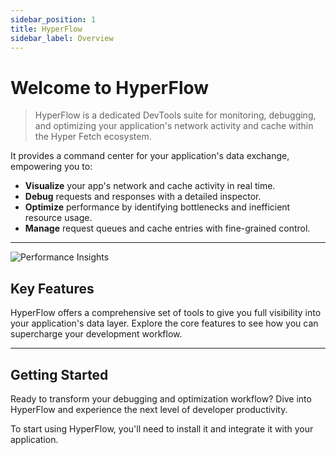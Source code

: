 ```yaml
---
sidebar_position: 1
title: HyperFlow
sidebar_label: Overview
---
```


# Welcome to HyperFlow

> HyperFlow is a dedicated DevTools suite for monitoring, debugging, and optimizing your application's network activity
> and cache within the Hyper Fetch ecosystem.

It provides a command center for your application's data exchange, empowering you to:

- **Visualize** your app's network and cache activity in real time.
- **Debug** requests and responses with a detailed inspector.
- **Optimize** performance by identifying bottlenecks and inefficient resource usage.
- **Manage** request queues and cache entries with fine-grained control.

---

![Performance Insights](@site/static/img/previews/app.png)

## Key Features

HyperFlow offers a comprehensive set of tools to give you full visibility into your application's data layer. Explore
the core features to see how you can supercharge your development workflow.

<div className="row">
  <div className="col col--6" style={{ padding: "0.5rem" }}>
    <LinkCard
      type="docs"
      title="Dashboard"
      description="Get a high-level overview of your application's health, with visualizations for network and cache statistics."
      to="/docs/hyper-flow/features/dashboard"
    />
  </div>
  <div className="col col--6" style={{ padding: "0.5rem" }}>
    <LinkCard
      type="docs"
      title="Network Inspector"
      description="Monitor all network requests in real-time. Inspect payloads and responses to debug issues quickly."
      to="/docs/hyper-flow/features/network"
    />
  </div>
  <div className="col col--6" style={{ padding: "0.5rem" }}>
    <LinkCard
      type="docs"
      title="Cache Management"
      description="Visualize and control your application's cache. Inspect entries, track changes, and debug caching issues."
      to="/docs/hyper-flow/features/cache"
    />
  </div>
  <div className="col col--6" style={{ padding: "0.5rem" }}>
    <LinkCard
      type="docs"
      title="Queue Management"
      description="Oversee and manage request queues. Troubleshoot pending, ongoing, or stuck requests with ease."
      to="/docs/hyper-flow/features/queues"
    />
  </div>
</div>

---

## Getting Started

Ready to transform your debugging and optimization workflow? Dive into HyperFlow and experience the next level of
developer productivity.

To start using HyperFlow, you'll need to install it and integrate it with your application.

<LinkCard
  type="promo"
  title="Download HyperFlow"
  description="Download the HyperFlow application and connect it to your project."
  to="/docs/hyper-flow/download"
/>
